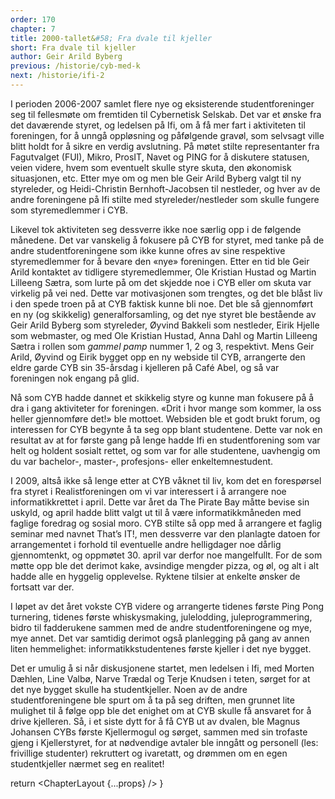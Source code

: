 ```yaml
---
order: 170
chapter: 7
title: 2000-tallet&#58; Fra dvale til kjeller
short: Fra dvale til kjeller
author: Geir Arild Byberg
previous: /historie/cyb-med-k
next: /historie/ifi-2
---
```



I perioden 2006-2007 samlet flere nye og eksisterende studentforeninger seg til fellesmøte om fremtiden til 
Cybernetisk Selskab. Det var et ønske fra det daværende styret, og ledelsen på Ifi, om å få mer fart i aktiviteten 
til foreningen, for å unngå oppløsning og påfølgende gravøl, som selvsagt ville blitt holdt for å sikre en verdig 
avslutning. På møtet stilte representanter fra Fagutvalget (FUI), Mikro, ProsIT, Navet og PING for å diskutere 
statusen, veien videre, hvem som eventuelt skulle styre skuta, den økonomisk situasjonen, etc. Etter mye om og men 
ble Geir Arild Byberg valgt til ny styreleder, og Heidi-Christin Bernhoft-Jacobsen til nestleder, og hver av de 
andre foreningene på Ifi stilte med styreleder/<wbr />nestleder som skulle fungere som styremedlemmer i CYB.

Likevel tok aktiviteten seg dessverre ikke noe særlig opp i de følgende månedene. Det var vanskelig å fokusere på 
CYB for styret, med tanke på de andre studentforeningene som ikke kunne ofres av sine respektive styremedlemmer 
for å bevare den «nye» foreningen. Etter en tid ble Geir Arild kontaktet av tidligere styremedlemmer, Ole Kristian 
Hustad og Martin Lilleeng Sætra, som lurte på om det skjedde noe i CYB eller om skuta var virkelig på vei ned. 
Dette var motivasjonen som trengtes, og det ble blåst liv i den spede troen på at CYB faktisk kunne bli noe. 
Det ble så gjennomført en ny (og skikkelig) generalforsamling, og det nye styret ble bestående av Geir Arild Byberg 
som styreleder, Øyvind Bakkeli som nestleder, Eirik Hjelle som webmaster, og med Ole Kristian Hustad, Anna Dahl og 
Martin Lilleeng Sætra i rollen som _gammel pamp_ nummer 1, 2 og 3, respektivt. Mens Geir Arild, Øyvind og Eirik 
bygget opp en ny webside til CYB, arrangerte den eldre garde CYB sin 35-årsdag i kjelleren på Café Abel, og så var 
foreningen nok engang på glid.

Nå som CYB hadde dannet et skikkelig styre og kunne man fokusere på å dra i gang aktiviteter for 
foreningen. «Drit i hvor mange som kommer, la oss heller gjennomføre det!» ble mottoet. Websiden ble et godt 
brukt forum, og interessen for CYB begynte å ta seg opp blant studentene. Dette var nok en resultat av at for 
første gang på lenge hadde Ifi en studentforening som var helt og holdent sosialt rettet, og som var for alle 
studentene, uavhengig om du var bachelor-, master-, profesjons- eller enkeltemnestudent.

I 2009, altså ikke så lenge etter at CYB våknet til liv, kom det en forespørsel fra styret i Realistforeningen 
om vi var interessert i å arrangere noe informatikkrettet i april. Dette var året da The Pirate Bay måtte bevise 
sin uskyld, og april hadde blitt valgt ut til å være informatikkmåneden med faglige foredrag og sosial moro. 
CYB stilte så opp med å arrangere et faglig seminar med navnet That’s IT!, men dessverre var den planlagte 
datoen for arrangementet i forhold til eventuelle andre helligdager noe dårlig gjennomtenkt, og oppmøtet 30. april 
var derfor noe mangelfullt. For de som møtte opp ble det derimot kake, avsindige mengder pizza, og øl, og alt i 
alt hadde alle en hyggelig opplevelse. Ryktene tilsier at enkelte ønsker de fortsatt var der.

I løpet av det året vokste CYB videre og arrangerte tidenes første Ping Pong turnering, tidenes første 
whiskysmaking, julelodding, juleprogrammering, bidro til fadderukene sammen med de andre studentforeningene 
og mye, mye annet. Det var samtidig derimot også planlegging på gang av annen liten hemmelighet: 
informatikkstudentenes første kjeller i det nye bygget.

Det er umulig å si når diskusjonene startet, men ledelsen i Ifi, med Morten Dæhlen, Line Valbø, Narve Trædal og 
Terje Knudsen i teten, sørget for at det nye bygget skulle ha studentkjeller. Noen av de andre studentforeningene 
ble spurt om å ta på seg driften, men grunnet lite mulighet til å følge opp ble det enighet om at CYB skulle få 
ansvaret for å drive kjelleren. Så, i et siste dytt for å få CYB ut av dvalen, ble Magnus Johansen CYBs første 
Kjellermogul og sørget, sammen med sin trofaste gjeng i Kjellerstyret, for at nødvendige avtaler ble inngått og 
personell (les: frivillige studenter) rekruttert og ivaretatt, og drømmen om en egen studentkjeller nærmet seg 
en realitet!

  return <ChapterLayout {...props} />
}
